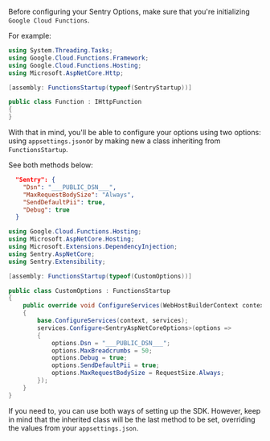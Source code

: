 Before configuring your Sentry Options, make sure that you're initializing `Google Cloud Functions`.

For example:

```csharp {tabTitle:Function.cs}
using System.Threading.Tasks;
using Google.Cloud.Functions.Framework;
using Google.Cloud.Functions.Hosting;
using Microsoft.AspNetCore.Http;

[assembly: FunctionsStartup(typeof(SentryStartup))]

public class Function : IHttpFunction
{
}
```

With that in mind, you'll be able to configure your options using two options: using `appsettings.json`or by making new a class inheriting from `FunctionsStartup`.

See both methods below:

```json {tabTitle:appsettings.json}
  "Sentry": {
    "Dsn": "___PUBLIC_DSN___",
    "MaxRequestBodySize": "Always",
    "SendDefaultPii": true,
    "Debug": true
  }
```

```csharp
using Google.Cloud.Functions.Hosting;
using Microsoft.AspNetCore.Hosting;
using Microsoft.Extensions.DependencyInjection;
using Sentry.AspNetCore;
using Sentry.Extensibility;

[assembly: FunctionsStartup(typeof(CustomOptions))]

public class CustomOptions : FunctionsStartup
{
    public override void ConfigureServices(WebHostBuilderContext context, IServiceCollection services)
    {
        base.ConfigureServices(context, services);
        services.Configure<SentryAspNetCoreOptions>(options =>
        {
            options.Dsn = "___PUBLIC_DSN___";
            options.MaxBreadcrumbs = 50;
            options.Debug = true;
            options.SendDefaultPii = true;
            options.MaxRequestBodySize = RequestSize.Always;
        });
    }
}
```

If you need to, you can use both ways of setting up the SDK. However, keep in mind that the inherited class will be the last method to be set, overriding the values from your `appsettings.json`.
